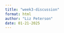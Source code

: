 ```yaml
---
title: "week3-discussion"
format: html
author: "Liz Peterson"
date: 01-21-2025
---
```


```r

```

